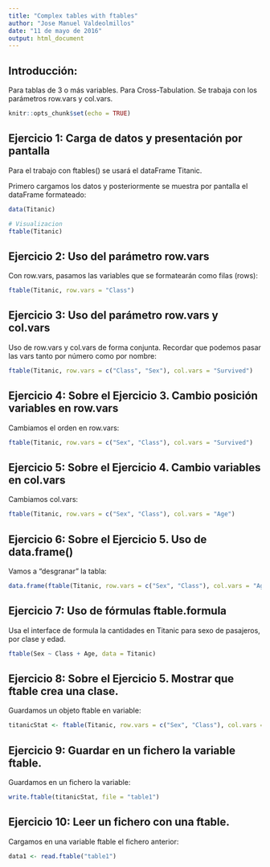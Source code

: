 ---
title: "Complex tables with ftables"
author: "Jose Manuel Valdeolmillos"
date: "11 de mayo de 2016"
output: html_document
---

## Introducción:

Para tablas de 3 o más variables. Para Cross-Tabulation. Se trabaja con los parámetros row.vars y col.vars.

```{r setup, include=FALSE}
knitr::opts_chunk$set(echo = TRUE)
```


## Ejercicio 1: Carga de datos y presentación por pantalla

Para el trabajo con ftables() se usará el dataFrame Titanic.

Primero cargamos los datos y posteriormente se muestra por pantalla el dataFrame formateado:

```{r ejercicio_1}

data(Titanic)

# Visualizacion
ftable(Titanic)

```


## Ejercicio 2:  Uso del parámetro row.vars

Con row.vars, pasamos las variables que se formatearán como filas (rows):

```{r ejercicio_2}

ftable(Titanic, row.vars = "Class")

```


## Ejercicio 3:  Uso del parámetro row.vars y col.vars

Uso de row.vars y col.vars de forma conjunta. Recordar que podemos pasar las vars tanto por número como por nombre:

```{r ejercicio_3}

ftable(Titanic, row.vars = c("Class", "Sex"), col.vars = "Survived")

```


## Ejercicio 4:  Sobre el Ejercicio 3. Cambio posición variables en row.vars

Cambiamos el orden en row.vars:

```{r ejercicio_4}

ftable(Titanic, row.vars = c("Sex", "Class"), col.vars = "Survived")

```


## Ejercicio 5:  Sobre el Ejercicio 4. Cambio variables en col.vars

Cambiamos col.vars:

```{r ejercicio_5}

ftable(Titanic, row.vars = c("Sex", "Class"), col.vars = "Age")

```


## Ejercicio 6:  Sobre el Ejercicio 5. Uso de data.frame()

Vamos a "desgranar" la tabla:

```{r ejercicio_6}

data.frame(ftable(Titanic, row.vars = c("Sex", "Class"), col.vars = "Age"))

```


## Ejercicio 7:  Uso de fórmulas ftable.formula

Usa el interface de formula la cantidades en Titanic para sexo de pasajeros, por clase y edad.

```{r ejercicio_7}

ftable(Sex ~ Class + Age, data = Titanic)

```


## Ejercicio 8:  Sobre el Ejercicio 5. Mostrar que ftable crea una clase.

Guardamos un objeto ftable en variable:

```{r ejercicio_8}

titanicStat <- ftable(Titanic, row.vars = c("Sex", "Class"), col.vars = "Age")

```


## Ejercicio 9:  Guardar en un fichero la variable ftable.

Guardamos en un fichero la variable:

```{r ejercicio_9}

write.ftable(titanicStat, file = "table1")

```


## Ejercicio 10:  Leer un fichero con una ftable.

Cargamos en una variable ftable el fichero anterior:

```{r ejercicio_10}

data1 <- read.ftable("table1")

```